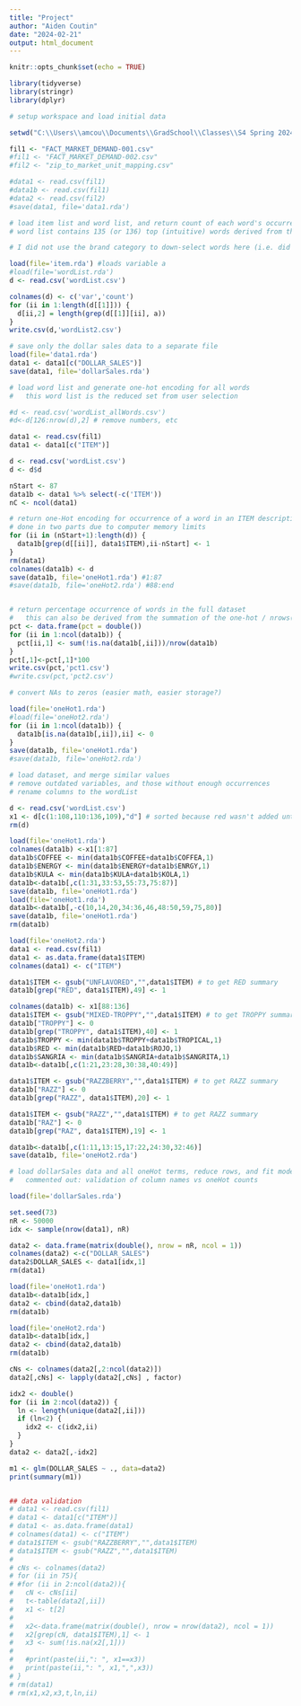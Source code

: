 ---
title: "Project"
author: "Aiden Coutin" 
date: "2024-02-21"
output: html_document
---

```{r setup, include=FALSE}
knitr::opts_chunk$set(echo = TRUE)

library(tidyverse)
library(stringr)
library(dplyr)
```

``` {r}

# setup workspace and load initial data

setwd("C:\\Users\\amcou\\Documents\\GradSchool\\Classes\\S4 Spring 2024\\Capstone 3\\Assignments\\UoU_MSBA")

fil1 <- "FACT_MARKET_DEMAND-001.csv"
#fil1 <- "FACT_MARKET_DEMAND-002.csv"
#fil2 <- "zip_to_market_unit_mapping.csv"

#data1 <- read.csv(fil1)
#data1b <- read.csv(fil1)
#data2 <- read.csv(fil2)
#save(data1, file='data1.rda')

```

``` {r}

# load item list and word list, and return count of each word's occurrence in item list
# word list contains 135 (or 136) top (intuitive) words derived from the comprehensive word list

# I did not use the brand category to down-select words here (i.e. did not remove brand names)

load(file='item.rda') #loads variable a
#load(file='wordList.rda')
d <- read.csv('wordList.csv')

colnames(d) <- c('var','count')
for (ii in 1:length(d[[1]])) {
  d[ii,2] = length(grep(d[[1]][ii], a))
}
write.csv(d,'wordList2.csv')

```

``` {r}
# save only the dollar sales data to a separate file
load(file='data1.rda')
data1 <- data1[c("DOLLAR_SALES")]
save(data1, file='dollarSales.rda')

```

``` {r}

# load word list and generate one-hot encoding for all words
#   this word list is the reduced set from user selection

#d <- read.csv('wordList_allWords.csv')
#d<-d[126:nrow(d),2] # remove numbers, etc

data1 <- read.csv(fil1)
data1 <- data1[c("ITEM")]

d <- read.csv('wordList.csv')
d <- d$d

nStart <- 87
data1b <- data1 %>% select(-c('ITEM'))
nC <- ncol(data1)

# return one-Hot encoding for occurrence of a word in an ITEM description
# done in two parts due to computer memory limits
for (ii in (nStart+1):length(d)) {
  data1b[grep(d[[ii]], data1$ITEM),ii-nStart] <- 1
}
rm(data1)
colnames(data1b) <- d
save(data1b, file='oneHot1.rda') #1:87
#save(data1b, file='oneHot2.rda') #88:end


# return percentage occurrence of words in the full dataset
#   this can also be derived from the summation of the one-hot / nrows()
pct <- data.frame(pct = double())
for (ii in 1:ncol(data1b)) {
  pct[ii,1] <- sum(!is.na(data1b[,ii]))/nrow(data1b)
}
pct[,1]<-pct[,1]*100
write.csv(pct,'pct1.csv')
#write.csv(pct,'pct2.csv')

```

``` {r}

# convert NAs to zeros (easier math, easier storage?)

load(file='oneHot1.rda')
#load(file='oneHot2.rda')
for (ii in 1:ncol(data1b)) {
  data1b[is.na(data1b[,ii]),ii] <- 0
}
save(data1b, file='oneHot1.rda')
#save(data1b, file='oneHot2.rda')

```

``` {r}

# load dataset, and merge similar values
# remove outdated variables, and those without enough occurrences
# rename columns to the wordList

d <- read.csv('wordList.csv')
x1 <- d[c(1:108,110:136,109),"d"] # sorted because red wasn't added until the end
rm(d)

load(file='oneHot1.rda')
colnames(data1b) <-x1[1:87]
data1b$COFFEE <- min(data1b$COFFEE+data1b$COFFEA,1)
data1b$ENERGY <- min(data1b$ENERGY+data1b$ENRGY,1)
data1b$KULA <- min(data1b$KULA+data1b$KOLA,1)
data1b<-data1b[,c(1:31,33:53,55:73,75:87)]
save(data1b, file='oneHot1.rda')
load(file='oneHot1.rda')
data1b<-data1b[,-c(10,14,20,34:36,46,48:50,59,75,80)]
save(data1b, file='oneHot1.rda')
rm(data1b)

load(file='oneHot2.rda')
data1 <- read.csv(fil1)
data1 <- as.data.frame(data1$ITEM)
colnames(data1) <- c("ITEM")

data1$ITEM <- gsub("UNFLAVORED","",data1$ITEM) # to get RED summary
data1b[grep("RED", data1$ITEM),49] <- 1

colnames(data1b) <- x1[88:136]
data1$ITEM <- gsub("MIXED-TROPPY","",data1$ITEM) # to get TROPPY summary
data1b["TROPPY"] <- 0
data1b[grep("TROPPY", data1$ITEM),40] <- 1
data1b$TROPPY <- min(data1b$TROPPY+data1b$TROPICAL,1)
data1b$RED <- min(data1b$RED+data1b$ROJO,1)
data1b$SANGRIA <- min(data1b$SANGRIA+data1b$SANGRITA,1)
data1b<-data1b[,c(1:21,23:28,30:38,40:49)]

data1$ITEM <- gsub("RAZZBERRY","",data1$ITEM) # to get RAZZ summary
data1b["RAZZ"] <- 0
data1b[grep("RAZZ", data1$ITEM),20] <- 1

data1$ITEM <- gsub("RAZZ","",data1$ITEM) # to get RAZZ summary
data1b["RAZ"] <- 0
data1b[grep("RAZ", data1$ITEM),19] <- 1

data1b<-data1b[,c(1:11,13:15,17:22,24:30,32:46)]
save(data1b, file='oneHot2.rda')

```

``` {r}

# load dollarSales data and all oneHot terms, reduce rows, and fit model
#   commented out: validation of column names vs oneHot counts

load(file='dollarSales.rda')

set.seed(73)
nR <- 50000
idx <- sample(nrow(data1), nR)

data2 <- data.frame(matrix(double(), nrow = nR, ncol = 1))
colnames(data2) <-c("DOLLAR_SALES")
data2$DOLLAR_SALES <- data1[idx,1]
rm(data1)

load(file='oneHot1.rda')
data1b<-data1b[idx,]
data2 <- cbind(data2,data1b)
rm(data1b)

load(file='oneHot2.rda')
data1b<-data1b[idx,]
data2 <- cbind(data2,data1b)
rm(data1b)

cNs <- colnames(data2[,2:ncol(data2)])
data2[,cNs] <- lapply(data2[,cNs] , factor)

idx2 <- double()
for (ii in 2:ncol(data2)) {
  ln <- length(unique(data2[,ii]))
  if (ln<2) {
    idx2 <- c(idx2,ii)
  }
}
data2 <- data2[,-idx2]

m1 <- glm(DOLLAR_SALES ~ ., data=data2)
print(summary(m1))


## data validation
# data1 <- read.csv(fil1)
# data1 <- data1[c("ITEM")]
# data1 <- as.data.frame(data1)
# colnames(data1) <- c("ITEM")
# data1$ITEM <- gsub("RAZZBERRY","",data1$ITEM)
# data1$ITEM <- gsub("RAZZ","",data1$ITEM)
# 
# cNs <- colnames(data2)
# for (ii in 75){
# #for (ii in 2:ncol(data2)){
#   cN <- cNs[ii]
#   t<-table(data2[,ii])
#   x1 <- t[2]
#   
#   x2<-data.frame(matrix(double(), nrow = nrow(data2), ncol = 1))
#   x2[grep(cN, data1$ITEM),1] <- 1
#   x3 <- sum(!is.na(x2[,1]))
#   
#   #print(paste(ii,": ", x1==x3))
#   print(paste(ii,": ", x1,",",x3))
# }
# rm(data1)
# rm(x1,x2,x3,t,ln,ii)

```
